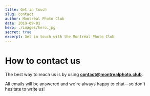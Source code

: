 ```yaml
---
title: Get in touch
slug: contact
author: Montréal Photo Club
date: 2019-09-01
hero: ./images/hero.jpg
secret: true
excerpt: Get in touch with the Montréal Photo Club
---
```


# How to contact us

The best way to reach us is by using **contact@montrealphoto.club**.

All emails will be answered and we're always happy to chat—so don't hesitate to write us!
